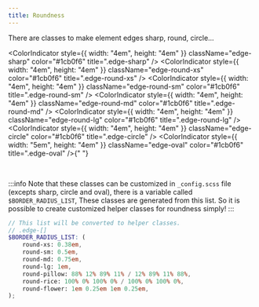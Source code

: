 ```yaml
---
title: Roundness
---
```



There are classes to make element edges sharp, round, circle...

<ColorIndicator style={{ width: "4em", height: "4em" }} className="edge-sharp" color="#1cb0f6" title=".edge-sharp" />
<ColorIndicator style={{ width: "4em", height: "4em" }} className="edge-round-xs" color="#1cb0f6" title=".edge-round-xs" />
<ColorIndicator style={{ width: "4em", height: "4em" }} className="edge-round-sm" color="#1cb0f6" title=".edge-round-sm" />
<ColorIndicator style={{ width: "4em", height: "4em" }} className="edge-round-md" color="#1cb0f6" title=".edge-round-md" />
<ColorIndicator style={{ width: "4em", height: "4em" }} className="edge-round-lg" color="#1cb0f6" title=".edge-round-lg" />
<ColorIndicator style={{ width: "4em", height: "4em" }} className="edge-circle" color="#1cb0f6" title=".edge-circle" />
<ColorIndicator style={{ width: "5em", height: "4em" }} className="edge-oval" color="#1cb0f6" title=".edge-oval" />{" "}

<br />

:::info
Note that these classes can be customized in `_config.scss` file (excepts sharp, circle and oval),
there is a variable called `$BORDER_RADIUS_LIST`,
These classes are generated from this list.
So it is possible to create customized helper classes for roundness simply!
:::

```scss {8-10} title="_config.scss"
// This list will be converted to helper classes.
// .edge-[]
$BORDER_RADIUS_LIST: (
	round-xs: 0.38em,
	round-sm: 0.5em,
	round-md: 0.75em,
	round-lg: 1em,
	round-pillow: 88% 12% 89% 11% / 12% 89% 11% 88%,
	round-rice: 100% 0% 100% 0% / 100% 0% 100% 0%,
	round-flower: 1em 0.25em 1em 0.25em,
);
```
